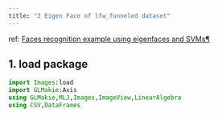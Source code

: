 ```yaml
---
title: "2 Eigen Face of lfw_funneled dataset"
---
```


:::{.callout-note title="info"}
ref: [Faces recognition example using eigenfaces and SVMs¶](https://scikit-learn.org/stable/auto_examples/applications/plot_face_recognition.html#sphx-glr-auto-examples-applications-plot-face-recognition-py)
:::

## 1. load package 
```julia
import Images:load
import GLMakie:Axis
using GLMakie,MLJ,Images,ImageView,LinearAlgebra
using CSV,DataFrames
```

